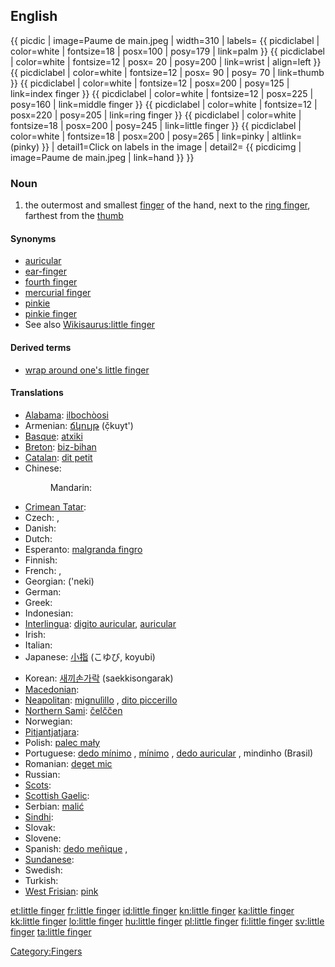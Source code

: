 ==English==
{{ picdic
| image=Paume de main.jpeg
| width=310
| labels=
{{ picdiclabel | color=white | fontsize=18 | posx=100 | posy=179 | link=palm }}
{{ picdiclabel | color=white | fontsize=12 | posx= 20 | posy=200 | link=wrist | align=left }}
{{ picdiclabel | color=white | fontsize=12 | posx= 90 | posy= 70 | link=thumb }}
{{ picdiclabel | color=white | fontsize=12 | posx=200 | posy=125 | link=index finger }}
{{ picdiclabel | color=white | fontsize=12 | posx=225 | posy=160 | link=middle finger }}
{{ picdiclabel | color=white | fontsize=12 | posx=220 | posy=205 | link=ring finger }}
{{ picdiclabel | color=white | fontsize=18 | posx=200 | posy=245 | link=little finger }}
{{ picdiclabel | color=white | fontsize=18 | posx=200 | posy=265 | link=pinky | altlink=(pinky) }}
| detail1=Click on labels in the image
| detail2=
{{ picdicimg | image=Paume de main.jpeg | link=hand }}
}}

===Noun===
{{en-noun|sg=[[little]] [[finger]]}}

# the outermost and smallest [[finger]] of the hand, next to the [[ring finger]], farthest from the [[thumb]]

====Synonyms====
* [[auricular]]
* [[ear-finger]]
* [[fourth finger]]
* [[mercurial finger]]
* [[pinkie]]
* [[pinkie finger]]
* See also [[Wikisaurus:little finger]]

====Derived terms====
* [[wrap around one's little finger]]

====Translations====
{{trans-top|outermost and smallest finger of the hand}}
* [[Alabama]]: [[ilbochòosi]]
* Armenian: [[ճկույթ]] (č̣kuyt')
* [[Basque]]: [[atxiki]]
* [[Breton]]: [[biz-bihan]] {{m}}
* [[Catalan]]: [[dit petit]] {{m}}
* Chinese:
*: Mandarin: {{t-|cmn|小指|tr=xiǎozhǐ|sc=Hani}}
* [[Crimean Tatar]]: {{tø|crh|kiçik parmaq}}
* Czech: {{t+|cs|malík|m}}, {{t+|cs|malíček|m}}
* Danish: {{t-|da|lillefinger}}
* Dutch: {{t+|nl|pink|m}}
* Esperanto: [[malgranda fingro]]
* Finnish: {{t+|fi|pikkusormi}}
* French: {{t+|fr|petit doigt|m}}, {{t+|fr|auriculaire|m}}
* Georgian: {{t|ka|ნეკი|sc=Geor|xs=Georgian}} ('neki)
* German: {{t+|de|kleiner Finger|m}}
* Greek: {{t+|el|μικρός|m|tr=mikrós}}
* Indonesian: {{t+|id|jari kelingking|xs=Indonesian}}
* [[Interlingua]]: [[digito auricular]], [[auricular]]
* Irish: {{t|ga|méar bheag |f|xs=Irish}}
* Italian: {{t+|it|mignolo|m}}
* Japanese: [[小指]] (こゆび, koyubi)
{{trans-mid}}
* Korean: [[새끼손가락]] (saekkisongarak)
* [[Macedonian]]: {{t|mk|мал прст|m|tr=mal p'rst}}
* [[Neapolitan]]: [[mignulìllo]] {{m}}, [[dito piccerillo]] {{m}}
* [[Northern Sami]]: [[čelččen]]
* Norwegian: {{t-|no|lillefinger|m}}
* [[Pitjantjatjara]]: {{unicode|[[maṟa ngaḻi]]}}
* Polish: [[palec mały]] {{m}}
* Portuguese: [[dedo mínimo]] {{m}}, [[mínimo]] {{m}}, [[dedo auricular]] {{m}}, mindinho {{m}} (Brasil)
* Romanian: [[deget mic]] {{n}}
* Russian: {{t+|ru|мизинец|m|tr=mizín'ec}}
* [[Scots]]: {{tø|sco|pinkie|xs=Scots}}
* [[Scottish Gaelic]]: {{t-|gd|lùdag|f|xs=Scottish Gaelic}}
* Serbian: [[malić]] {{m}}
* [[Sindhi]]: {{sd-Arab|[[چِيچَ]]}} {{f}}
* Slovak: {{t-|sk|malíček|m}}
* Slovene: {{t+|sl|mezinec|m}}
* Spanish: [[dedo meñique]] {{m}},  {{t+|es|meñique|m}}
* [[Sundanese]]: {{t|su|cingir|xs=Sundanese}}
* Swedish: {{t-|sv|lillfinger}}
* Turkish: {{t|tr|serçe parmağı}}
* [[West Frisian]]: [[pink]]
{{trans-bottom}}

[[Category:Fingers]]

[[et:little finger]]
[[fr:little finger]]
[[id:little finger]]
[[kn:little finger]]
[[ka:little finger]]
[[kk:little finger]]
[[lo:little finger]]
[[hu:little finger]]
[[pl:little finger]]
[[fi:little finger]]
[[sv:little finger]]
[[ta:little finger]]